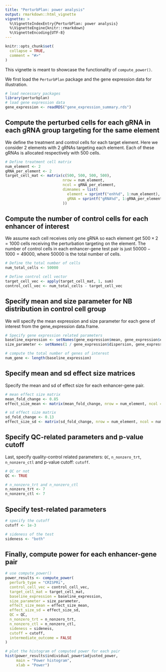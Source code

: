 ```yaml
---
title: "PerturbPlan: power analysis"
output: rmarkdown::html_vignette
vignette: >
  %\VignetteIndexEntry{PerturbPlan: power analysis}
  %\VignetteEngine{knitr::rmarkdown}
  %\VignetteEncoding{UTF-8}
---
```


```r
knitr::opts_chunk$set(
  collapse = TRUE,
  comment = "#>"
)
```

This vignette is meant to showcase the functionality of `compute_power()`. 

We first load the `PerturbPlan` package and the gene expression data for illustration. 

```r
# load necessary packages
library(perturbplan)
# load gene expression data 
gene_expression <- readRDS("gene_expression_summary.rds")
```

## Compute the perturbed cells for each gRNA in each gRNA group targeting for the same element

We define the treatment and control cells for each target element. Here we consider $2$ elements with $2$ gRNAs targeting each element. Each of these gRNAs is allocated respectively with $500$ cells. 

```r
# Define treatment cell matrix
num_element <- 2
gRNA_per_element <- 2
target_cell_mat <- matrix(c(500, 500, 500, 500), 
                          nrow = num_element,
                          ncol = gRNA_per_element,
                          dimnames = list(
                            element = sprintf("enh%d", 1:num_element),
                            gRNA = sprintf("gRNA%d", 1:gRNA_per_element)
                          ))
```

## Compute the number of control cells for each enhancer of interest

We assume each cell receives only one gRNA so each element get $500\times 2=1000$ cells receiving the perturbation targeting on the element. The number of control cells in each enhancer-gene test pair is just $50000-1000=49000$, where $50000$ is the total number of cells.

```r
# Define the total number of cells
num_total_cells <- 50000

# Define control cell vector
target_cell_vec <- apply(target_cell_mat, 1, sum)
control_cell_vec <- num_total_cells - target_cell_vec

```

## Specify mean and size parameter for NB distribution in control cell group

We will specify the mean expression and size parameter for each gene of interest from the gene_expression data.frame. 

```r
# Specify gene expression related parameters
baseline_expression <- setNames(gene_expression$mean, gene_expression$ensembl)
size_parameter <- setNames(1 / gene_expression$dispersion, gene_expression$ensembl)

# compute the total number of genes of interest
num_gene <- length(baseline_expression)

```

## Specify mean and sd effect size matrices

Specify the mean and sd of effect size for each enhancer-gene pair.

```r
# mean effect size matrix
mean_fold_change <- 0.85
effect_size_mean <- matrix(mean_fold_change, nrow = num_element, ncol = num_gene)

# sd effect size matrix
sd_fold_change <- 0.13
effect_size_sd <- matrix(sd_fold_change, nrow = num_element, ncol = num_gene)

```

## Specify QC-related parameters and p-value cutoff

Last, specify quality-control related parameters: `QC`, `n_nonzero_trt`, `n_nonzero_ctl` and p-value cutoff: `cutoff`.


```r
# QC or not
QC <- TRUE

# n_nonzero_trt and n_nonzero_ctl
n_nonzero_trt <- 7
n_nonzero_ctl <- 7

```

## Specify test-related parameters

```r
# specify the cutoff
cutoff <- 1e-3

# sideness of the test
sideness <- "both"

```

## Finally, compute power for each enhancer-gene pair

```r
# use compute_power()
power_results <- compute_power(
  perturb_type = "CRISPRi",
  control_cell_vec = control_cell_vec,
  target_cell_mat = target_cell_mat,
  baseline_expression = baseline_expression,
  size_parameter = size_parameter,
  effect_size_mean = effect_size_mean,
  effect_size_sd = effect_size_sd,
  QC = QC,
  n_nonzero_trt = n_nonzero_trt,
  n_nonzero_ctl = n_nonzero_ctl,
  sideness = sideness,
  cutoff = cutoff,
  intermediate_outcome = FALSE
)

# plot the histogram of computed power for each pair
hist(power_results$individual_power$adjusted_power,
     main = "Power histogram",
     xlab = "Power")

```


